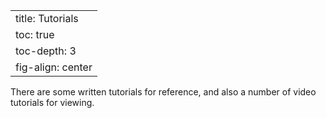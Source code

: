 
---
title: Tutorials
toc: true
toc-depth: 3
fig-align: center
---

There are some written tutorials for reference, and also a number of video tutorials for viewing.